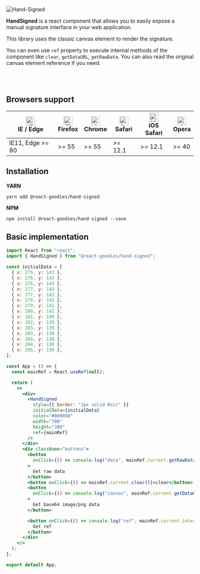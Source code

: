 
<Meta title="Hand-Written/Introduction" />

<img src={Logo} alt="Hand-Signed" />

**HandSigned** is a react component that allows you to easily expose a manual signature interface in your web application.

This library uses the classic canvas element to render the signature.

You can even use `ref` property to execute internal methods of the component like `clear`, `getDataURL`, `getRawData`. You can also read the original canvas element reference if you need.

<br />
<br />

## Browsers support

<span id="compatibility" />

| [<img src="https://raw.githubusercontent.com/alrra/browser-logos/master/src/edge/edge_48x48.png" alt="IE / Edge" width="24px" height="24px" />](http://godban.github.io/browsers-support-badges/)<br/>IE / Edge | [<img src="https://raw.githubusercontent.com/alrra/browser-logos/master/src/firefox/firefox_48x48.png" alt="Firefox" width="24px" height="24px" />](http://godban.github.io/browsers-support-badges/)<br/>Firefox | [<img src="https://raw.githubusercontent.com/alrra/browser-logos/master/src/chrome/chrome_48x48.png" alt="Chrome" width="24px" height="24px" />](http://godban.github.io/browsers-support-badges/)<br/>Chrome | [<img src="https://raw.githubusercontent.com/alrra/browser-logos/master/src/safari/safari_48x48.png" alt="Safari" width="24px" height="24px" />](http://godban.github.io/browsers-support-badges/)<br/>Safari | [<img src="https://raw.githubusercontent.com/alrra/browser-logos/master/src/safari-ios/safari-ios_48x48.png" alt="iOS Safari" width="24px" height="24px" />](http://godban.github.io/browsers-support-badges/)<br/>iOS Safari | [<img src="https://raw.githubusercontent.com/alrra/browser-logos/master/src/opera/opera_48x48.png" alt="Opera" width="24px" height="24px" />](http://godban.github.io/browsers-support-badges/)<br/>Opera |
| --------------------------------------------------------------------------------------------------------------------------------------------------------------------------------------------------------------- | ----------------------------------------------------------------------------------------------------------------------------------------------------------------------------------------------------------------- | ------------------------------------------------------------------------------------------------------------------------------------------------------------------------------------------------------------- | ------------------------------------------------------------------------------------------------------------------------------------------------------------------------------------------------------------- | ----------------------------------------------------------------------------------------------------------------------------------------------------------------------------------------------------------------------------- | --------------------------------------------------------------------------------------------------------------------------------------------------------------------------------------------------------- |
| IE11, Edge >= 80                                                                                                                                                                                                | >= 55                                                                                                                                                                                                             | >= 55                                                                                                                                                                                                         | >= 12.1                                                                                                                                                                                                       | >= 12.1                                                                                                                                                                                                                       | >= 40                                                                                                                                                                                                     |

## Installation

**YARN**

```shell
yarn add @react-goodies/hand-signed
```

**NPM**

```shell
npm install @react-goodies/hand-signed --save
```

## Basic implementation

```jsx
import React from "react";
import { HandSigned } from "@react-goodies/hand-signed";

const initialData = [
  { x: 275, y: 143 },
  { x: 276, y: 143 },
  { x: 276, y: 143 },
  { x: 277, y: 143 },
  { x: 277, y: 142 },
  { x: 278, y: 142 },
  { x: 279, y: 141 },
  { x: 280, y: 141 },
  { x: 281, y: 140 },
  { x: 282, y: 139 },
  { x: 283, y: 139 },
  { x: 283, y: 138 },
  { x: 284, y: 138 },
  { x: 284, y: 138 },
  { x: 285, y: 138 },
];

const App = () => {
  const mainRef = React.useRef(null);

  return (
    <>
      <div>
        <HandSigned
          style={{ border: "1px solid #ccc" }}
          initialData={initialData}
          color="#000000"
          width="700"
          height="300"
          ref={mainRef}
        />
      </div>
      <div className="buttons">
        <button
          onClick={() => console.log("data", mainRef.current.getRawData())}
        >
          Get raw data
        </button>
        <button onClick={() => mainRef.current.clear()}>clear</button>
        <button
          onClick={() => console.log("canvas", mainRef.current.getDataURL())}
        >
          Get base64 image/png data
        </button>

        <button onClick={() => console.log("ref", mainRef.current.internalRef)}>
          Get ref
        </button>
      </div>
    </>
  );
};

export default App;
```

